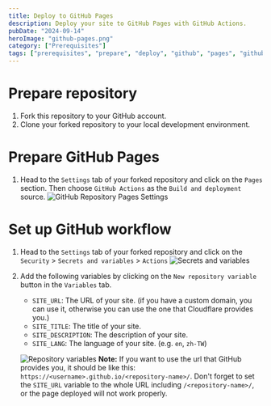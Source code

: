 ```yaml
---
title: Deploy to GitHub Pages
description: Deploy your site to GitHub Pages with GitHub Actions.
pubDate: "2024-09-14"
heroImage: "github-pages.png"
category: ["Prerequisites"]
tags: ["prerequisites", "prepare", "deploy", "github", "pages", "github-actions"]
---
```


# Prepare repository

1. Fork this repository to your GitHub account.
2. Clone your forked repository to your local development environment.

# Prepare GitHub Pages

1. Head to the `Settings` tab of your forked repository and click on the `Pages` section. Then choose `GitHub Actions` as the `Build and deployment` source.
![GitHub Repository Pages Settings](github-repository-pages-settings.png)

# Set up GitHub workflow

1. Head to the `Settings` tab of your forked repository and click on the `Security` > `Secrets and variables` > `Actions`
![Secrets and variables](github-repository-secrets-and-variables.png)

2. Add the following variables by clicking on the `New repository variable` button in the `Variables` tab.
    - `SITE_URL`: The URL of your site. (if you have a custom domain, you can use it, otherwise you can use the one that Cloudflare provides you.)
    - `SITE_TITLE`: The title of your site.
    - `SITE_DESCRIPTION`: The description of your site.
    - `SITE_LANG`: The language of your site. (e.g. `en`, `zh-TW`)

    ![Repository variables](github-repository-variables-for-github-page.png)
**Note:** If you want to use the url that GitHub provides you, it should be like this: `https://<username>.github.io/<repository-name>/`. Don't forget to set the `SITE_URL` variable to the whole URL including `/<repository-name>/`, or the page deployed will not work properly.
